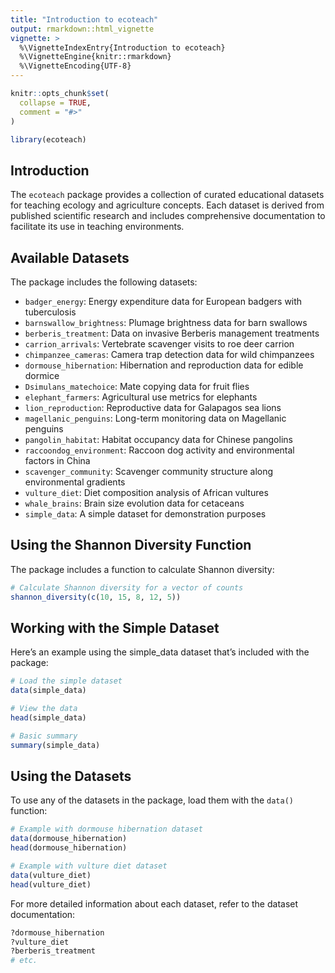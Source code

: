 ```yaml
---
title: "Introduction to ecoteach"
output: rmarkdown::html_vignette
vignette: >
  %\VignetteIndexEntry{Introduction to ecoteach}
  %\VignetteEngine{knitr::rmarkdown}
  %\VignetteEncoding{UTF-8}
---
```


```r
knitr::opts_chunk$set(
  collapse = TRUE,
  comment = "#>"
)
```

```r
library(ecoteach)
```

## Introduction

The `ecoteach` package provides a collection of curated educational datasets for teaching ecology and agriculture concepts. Each dataset is derived from published scientific research and includes comprehensive documentation to facilitate its use in teaching environments.

## Available Datasets

The package includes the following datasets:

- `badger_energy`: Energy expenditure data for European badgers with tuberculosis
- `barnswallow_brightness`: Plumage brightness data for barn swallows
- `berberis_treatment`: Data on invasive Berberis management treatments
- `carrion_arrivals`: Vertebrate scavenger visits to roe deer carrion
- `chimpanzee_cameras`: Camera trap detection data for wild chimpanzees
- `dormouse_hibernation`: Hibernation and reproduction data for edible dormice
- `Dsimulans_matechoice`: Mate copying data for fruit flies
- `elephant_farmers`: Agricultural use metrics for elephants
- `lion_reproduction`: Reproductive data for Galapagos sea lions
- `magellanic_penguins`: Long-term monitoring data on Magellanic penguins
- `pangolin_habitat`: Habitat occupancy data for Chinese pangolins
- `raccoondog_environment`: Raccoon dog activity and environmental factors in China
- `scavenger_community`: Scavenger community structure along environmental gradients
- `vulture_diet`: Diet composition analysis of African vultures
- `whale_brains`: Brain size evolution data for cetaceans
- `simple_data`: A simple dataset for demonstration purposes

## Using the Shannon Diversity Function

The package includes a function to calculate Shannon diversity:

```r
# Calculate Shannon diversity for a vector of counts
shannon_diversity(c(10, 15, 8, 12, 5))
```

## Working with the Simple Dataset

Here's an example using the simple_data dataset that's included with the package:

```r
# Load the simple dataset
data(simple_data)

# View the data
head(simple_data)

# Basic summary
summary(simple_data)
```

## Using the Datasets

To use any of the datasets in the package, load them with the `data()` function:

```r
# Example with dormouse hibernation dataset
data(dormouse_hibernation)
head(dormouse_hibernation)

# Example with vulture diet dataset
data(vulture_diet)
head(vulture_diet)
```

For more detailed information about each dataset, refer to the dataset documentation:

```r
?dormouse_hibernation
?vulture_diet
?berberis_treatment
# etc.
```

